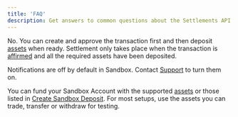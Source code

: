 ```yaml
---
title: 'FAQ'
description: Get answers to common questions about the Settlements API.
---
```


<Description description={frontMatter.description}/>

<AccordionGroup>

<Accordion title="Do I need to have the right amount of assets before creating the transaction?" id="assets">

No.
You can create and approve the transaction first and then deposit [assets](/guides/developer/blockchains) when ready.
Settlement only takes place when the transaction is [affirmed](/guides/settlements/status) and all the required assets have been deposited.

</Accordion>

<Accordion title="Why am I not receiving email notifications when testing in Sandbox?" id="notifications">

Notifications are off by default in Sandbox. Contact [Support](https://support.paxos.com) to turn them on.

</Accordion>

<Accordion title="Which assets are supported for Sandbox testing?" id="testing">

You can fund your Sandbox Account with the supported [assets](/guides/developer/blockchains) or those listed in [Create Sandbox Deposit](/api-reference/endpoints/sandbox-deposits/create-sandbox-deposit).
For most setups, use the assets you can trade, transfer or withdraw for testing.

</Accordion>

</AccordionGroup>
